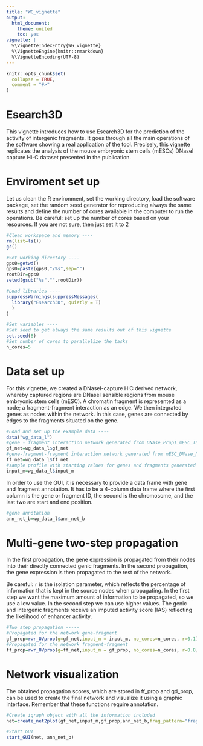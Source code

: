 ```yaml
---
title: "WG_vignette"
output:
  html_document:
    theme: united
    toc: yes
vignette: |
  %\VignetteIndexEntry{WG_vignette} 
  %\VignetteEngine{knitr::rmarkdown} 
  %\VignetteEncoding{UTF-8}
---
```


```r
knitr::opts_chunk$set(
  collapse = TRUE,
  comment = "#>"
)
```

# Esearch3D  
This vignette introduces how to use Esearch3D for the prediction of the activity of intergenic fragments. 
It goes through all the main operations of the software showing a real application of the tool. Precisely, this vignette replicates the analysis of the mouse embryonic stem cells (mESCs) DNaseI capture Hi-C dataset presented in the publication.  

# Enviroment set up
Let us clean the R environment, set the working directory, load the software package, set the random seed generator for reproducing always the same results and define the number of cores available in the computer to run the operations.
Be careful: set up the number of cores based on your resources. If you are not sure, then just set it to 2

```r

#Clean workspace and memory ----
rm(list=ls())
gc()

#Set working directory ----
gps0=getwd()
gps0=paste(gps0,"/%s",sep="")
rootDir=gps0
setwd(gsub("%s","",rootDir))

#Load libraries ----
suppressWarnings(suppressMessages(
  library("Esearch3D", quietly = T)
  )
)

#Set variables ----
#Set seed to get always the same results out of this vignette
set.seed(8)
#Set number of cores to parallelize the tasks
n_cores=5
```

# Data set up
For this vignette, we created a DNaseI-capture HiC derived network, whereby captured regions are DNaseI sensible regions from mouse embryonic stem cells (mESC). A  chromatin fragment is represented as a node; a fragment-fragment interaction as an edge. We then integrated genes as nodes within the network. In this case, genes are connected by edges to the fragments situated on the gene.

```r

#Load and set up the example data ----
data("wg_data_l")
#gene - fragment interaction network generated from DNase_Prop1_mESC_TSS interactions data
gf_net=wg_data_l$gf_net
#gene-fragment-fragment interaction network generated from mESC_DNase_Net interactions data
ff_net=wg_data_l$ff_net
#sample profile with starting values for genes and fragments generated from mESC_bin_matrix_Prop1
input_m=wg_data_l$input_m
```

In order to use the GUI, it is necessary to provide a data frame with gene and fragment annotation. It has to be a 4-column data frame where the first column is the gene or fragment ID, the second is the chromosome, and the last two are start and end position.

```r
#gene annotation
ann_net_b=wg_data_l$ann_net_b 
```

# Multi-gene two-step propagation
In the first propagation, the gene expression is propagated from their nodes into their directly connected genic fragments. 
In the second propagation, the gene expression is then propagated to the rest of the network.

Be careful: `r` is the isolation parameter, which reflects the percentage of information that is kept in the source nodes when propagating. In the first step we want the maximum amount of information to be propagated, so we use a low value. In the second step we can use higher values.
The genic and intergenic fragments receive an imputed activity score (IAS) reflecting the likelihood of enhancer activity.

```r

#Two step propagation -----
#Propagated for the network gene-fragment
gf_prop=rwr_OVprop(g=gf_net,input_m = input_m, no_cores=n_cores, r=0.1)
#Propagated for the network fragment-fragment
ff_prop=rwr_OVprop(g=ff_net,input_m = gf_prop, no_cores=n_cores, r=0.8)

```

# Network visualization
The obtained propagation scores, which are stored in ff_prop and gd_prop, can be used to create the final network and visualize it using a graphic interface. Remember that these functions require annotation.
```r
#Create igraph object with all the information included
net=create_net2plot(gf_net,input_m,gf_prop,ann_net_b,frag_pattern="frag",ff_net,ff_prop)

#Start GUI
start_GUI(net, ann_net_b)
```
